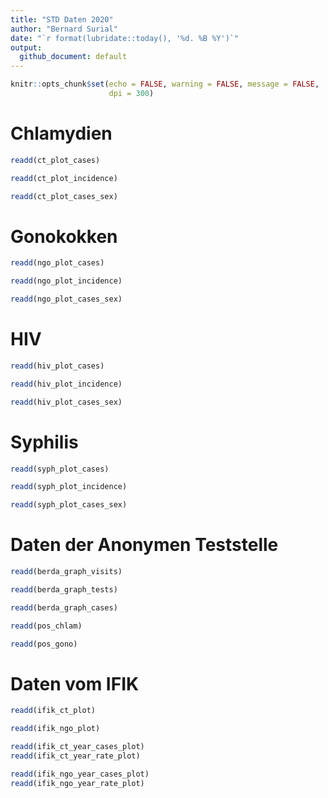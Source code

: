 ```yaml
---
title: "STD Daten 2020"
author: "Bernard Surial"
date: "`r format(lubridate::today(), '%d. %B %Y')`"
output:
  github_document: default
---
```


```r
knitr::opts_chunk$set(echo = FALSE, warning = FALSE, message = FALSE,
                      dpi = 300)
```

# Chlamydien

```r
readd(ct_plot_cases)

readd(ct_plot_incidence)

readd(ct_plot_cases_sex)
```



# Gonokokken

```r
readd(ngo_plot_cases)

readd(ngo_plot_incidence)

readd(ngo_plot_cases_sex)
```



# HIV

```r
readd(hiv_plot_cases)

readd(hiv_plot_incidence)

readd(hiv_plot_cases_sex)
```



# Syphilis

```r
readd(syph_plot_cases)

readd(syph_plot_incidence)

readd(syph_plot_cases_sex)
```




# Daten der Anonymen Teststelle

```r
readd(berda_graph_visits)

readd(berda_graph_tests)

readd(berda_graph_cases)
```


```r
readd(pos_chlam)

readd(pos_gono)
```




# Daten vom IFIK

```r
readd(ifik_ct_plot)
```

```r
readd(ifik_ngo_plot)
```


```r
readd(ifik_ct_year_cases_plot)
readd(ifik_ct_year_rate_plot)
```


```r
readd(ifik_ngo_year_cases_plot)
readd(ifik_ngo_year_rate_plot)
```

